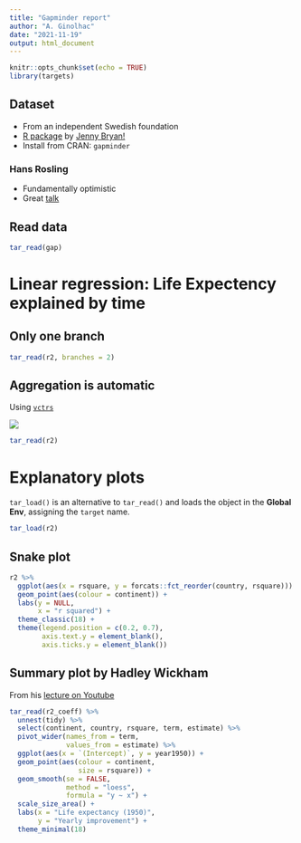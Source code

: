 ```yaml
---
title: "Gapminder report"
author: "A. Ginolhac"
date: "2021-11-19"
output: html_document
---
```


```r
knitr::opts_chunk$set(echo = TRUE)
library(targets)
```

## Dataset  


- From an independent Swedish foundation
- [R package](https://github.com/jennybc/gapminder) by [Jenny Bryan!](https://github.com/jennybc)
- Install from CRAN: `gapminder`

### Hans Rosling 

- Fundamentally optimistic
- Great [talk](https://www.ted.com/talks/hans_rosling_shows_the_best_stats_you_ve_ever_seen)


## Read data


```r
tar_read(gap)
```

# Linear regression: Life Expectency explained by time

## Only one branch 

```r
tar_read(r2, branches = 2)
```

## Aggregation is automatic

Using [`vctrs`](https://vctrs.r-lib.org/)

![](https://vctrs.r-lib.org/reference/figures/logo.png)

```r
tar_read(r2)
```
# Explanatory plots

`tar_load()` is an alternative to `tar_read()` and loads the object in the **Global Env**, assigning the `target` name.

```r
tar_load(r2)
```


## Snake plot

```r
r2 %>% 
  ggplot(aes(x = rsquare, y = forcats::fct_reorder(country, rsquare))) +
  geom_point(aes(colour = continent)) +
  labs(y = NULL,
       x = "r squared") +
  theme_classic(18) +
  theme(legend.position = c(0.2, 0.7),
        axis.text.y = element_blank(),
        axis.ticks.y = element_blank())
```


## Summary plot by  Hadley Wickham

From his [lecture on Youtube](https://www.youtube.com/watch?v=rz3_FDVt9eg)

```r
tar_read(r2_coeff) %>%
  unnest(tidy) %>%
  select(continent, country, rsquare, term, estimate) %>%
  pivot_wider(names_from = term,
              values_from = estimate) %>%
  ggplot(aes(x = `(Intercept)`, y = year1950)) +
  geom_point(aes(colour = continent,
                 size = rsquare)) +
  geom_smooth(se = FALSE,
              method = "loess",
              formula = "y ~ x") +
  scale_size_area() +
  labs(x = "Life expectancy (1950)",
       y = "Yearly improvement") +
  theme_minimal(18)
```



